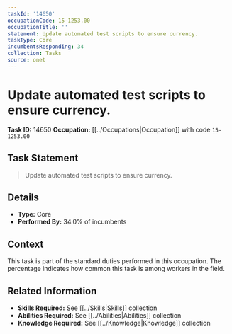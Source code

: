 ```yaml
---
taskId: '14650'
occupationCode: 15-1253.00
occupationTitle: ''
statement: Update automated test scripts to ensure currency.
taskType: Core
incumbentsResponding: 34
collection: Tasks
source: onet
---
```

# Update automated test scripts to ensure currency.

**Task ID:** 14650
**Occupation:** [[../Occupations|Occupation]] with code `15-1253.00`

## Task Statement

> Update automated test scripts to ensure currency.

## Details

- **Type:** Core
- **Performed By:** 34.0% of incumbents

## Context

This task is part of the standard duties performed in this occupation. The percentage indicates how common this task is among workers in the field.

## Related Information

- **Skills Required:** See [[../Skills|Skills]] collection
- **Abilities Required:** See [[../Abilities|Abilities]] collection
- **Knowledge Required:** See [[../Knowledge|Knowledge]] collection

